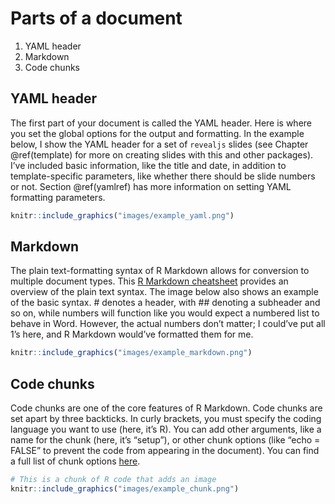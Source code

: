 # Parts of a document {#intro}

1. YAML header
2. Markdown
3. Code chunks

## YAML header

The first part of your document is called the YAML header. Here is where you set the global options for the output and formatting. In the example below, I show the YAML header for a set of `revealjs` slides (see Chapter \@ref(template) for more on creating slides with this and other packages). I've included basic information, like the title and date, in addition to template-specific parameters, like whether there should be slide numbers or not. Section \@ref(yamlref) has more information on setting YAML formatting parameters.

```r
knitr::include_graphics("images/example_yaml.png")
```

## Markdown

The plain text-formatting syntax of R Markdown allows for conversion to multiple document types. This [R Markdown cheatsheet](https://rstudio.com/wp-content/uploads/2015/02/rmarkdown-cheatsheet.pdf) provides an overview of the plain text syntax. The image below also shows an example of the basic syntax. \# denotes a header, with \## denoting a subheader and so on, while numbers will function like you would expect a numbered list to behave in Word. However, the actual numbers don't matter; I could've put all 1's here, and R Markdown would've formatted them for me.

```r
knitr::include_graphics("images/example_markdown.png")
```

## Code chunks

Code chunks are one of the core features of R Markdown. Code chunks are set apart by three backticks. In curly brackets, you must specify the coding language you want to use (here, it's R). You can add other arguments, like a name for the chunk (here, it's "setup"), or other chunk options (like "echo = FALSE" to prevent the code from appearing in the document). You can find a full list of chunk options [here](https://rstudio.com/wp-content/uploads/2015/03/rmarkdown-reference.pdf?_ga=2.148221175.1120335848.1588040224-1822605369.1586890951).

```r
# This is a chunk of R code that adds an image
knitr::include_graphics("images/example_chunk.png")
```